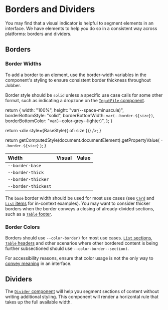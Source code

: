 
<Meta title="Design/Borders" />

# Borders and Dividers

You may find that a visual indicator is helpful to segment elements in an
interface. We have elements to help you do so in a consistent way across
platforms: borders and dividers.

## Borders

### Border Widths

To add a border to an element, use the border-width variables in the component's
styling to ensure consistent border thickness throughout Jobber.

Border style should be `solid` unless a specific use case calls for some other
format, such as indicating a dropzone on the
[`InputFile` component](../?path=/docs/components-forms-and-inputs-inputfile--docs).

  return {
    width: "100%",
    height: "var(--space-minuscule)",
    borderBottomStyle: "solid",
    borderBottomWidth: `var(--border-${size})`,
    borderBottomColor: "var(--color-grey--lighter)",
  };
}

  return <div style={BaseStyle({ of: size })} />;
}

  return getComputedStyle(document.documentElement).getPropertyValue(
    `--border-${size}`
  );
}

| Width               | Visual                    | Value                        |
| :------------------ | :------------------------ | :--------------------------- |
| `--border-base`     | <Example of="base" />     | <BorderSize of="base" />     |
| `--border-thick`    | <Example of="thick" />    | <BorderSize of="thick" />    |
| `--border-thicker`  | <Example of="thicker" />  | <BorderSize of="thicker" />  |
| `--border-thickest` | <Example of="thickest" /> | <BorderSize of="thickest" /> |

The `base` border width should be used for most use cases (see
[`Card`](../?path=/docs/components-layouts-and-structure-card--docs) and
[`List` items](../?path=/docs/components-lists-and-tables-list--docs) for
in-context examples). You may want to consider thicker borders when the border
conveys a closing of already-divided sections, such as a
[`Table` footer](../?path=/docs/components-lists-and-tables-table--docs).

### Border Colors

Borders should use `--color-border)` for most use cases.
[`List` sections](../?path=/docs/components-lists-and-tables-list--docs#sectioned-list-items),
[`Table` headers](../?path=/docs/components-lists-and-tables-table--docs) and
other scenarios where other bordered content is being further subsectioned
should use `--color-border--section)`.

For accessibility reasons, ensure that color usage is not the only way to
[convey meaning](https://webaim.org/articles/contrast/#sc141) in an interface.

## Dividers

The
[`Divider` component](../?path=/docs/components-layouts-and-structure-divider--docs)
will help you segment sections of content without writing additional styling.
This component will render a horizontal rule that takes up the full available
width.
